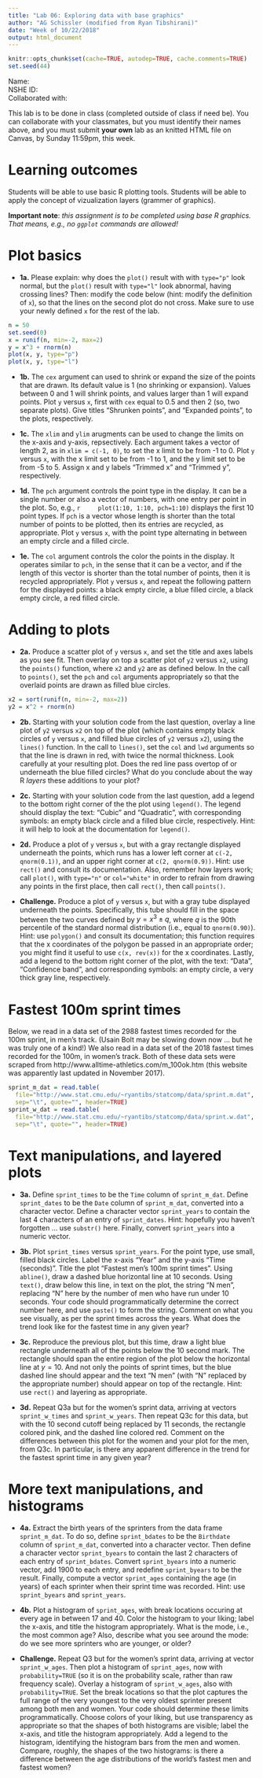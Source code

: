 ```yaml
---
title: "Lab 06: Exploring data with base graphics"
author: "AG Schissler (modified from Ryan Tibshirani)"
date: "Week of 10/22/2018"
output: html_document
---
```


```r
knitr::opts_chunk$set(cache=TRUE, autodep=TRUE, cache.comments=TRUE)
set.seed(44)
```

Name:  
NSHE ID:  
Collaborated with:  

This lab is to be done in class (completed outside of class if need be). You can collaborate with your classmates, but you must identify their names above, and you must submit **your own** lab as an knitted HTML file on Canvas, by Sunday 11:59pm, this week.

Learning outcomes
===

Students will be able to use basic R plotting tools.
Students will be able to apply the concept of vizualization layers (grammer of graphics).

**Important note**: *this assignment is to be completed using base R graphics. That means, e.g., no `ggplot` commands are allowed!*

Plot basics
===

- **1a.** Please explain: why does the `plot()` result with with `type="p"` look normal, but the `plot()` result with `type="l"` look abnormal, having crossing lines? Then: modify the code below (hint: modify the definition of `x`), so that the lines on the second plot do not cross. Make sure to use your newly defined `x` for the rest of the lab.

```r
n = 50
set.seed(0)
x = runif(n, min=-2, max=2)
y = x^3 + rnorm(n)
plot(x, y, type="p")
plot(x, y, type="l")
```

- **1b.** The `cex` argument can used to shrink or expand the size of the points that are drawn. Its default value is 1 (no shrinking or expansion). Values between 0 and 1 will shrink points, and values larger than 1 will expand points. Plot `y` versus `x`, first with `cex` equal to 0.5 and then 2 (so, two separate plots). Give titles "Shrunken points", and "Expanded points", to the plots, respectively.

- **1c.** The `xlim` and `ylim` arugments can be used to change the limits on the x-axis and y-axis, repsectively. Each argument takes a vector of length 2, as in `xlim = c(-1, 0)`, to set the x limit to be from -1 to 0. Plot `y` versus `x`, with the x limit set to be from -1 to 1, and the y limit set to be from -5 to 5. Assign x and y labels "Trimmed x" and "Trimmed y", respectively.

- **1d.** The `pch` argument controls the point type in the display. It can be a single number or also a vector of numbers, with one entry per point in the plot. So, e.g., 
    ```r
    plot(1:10, 1:10, pch=1:10)
    ```
    displays the first 10 point types. If `pch` is a vector whose length is shorter than the total number of points to be plotted, then its entries are recycled, as appropriate. Plot `y` versus `x`, with the point type alternating in between an empty circle and a filled circle. 
    
- **1e.** The `col` argument controls the color the points in the display. It operates similar to `pch`, in the sense that it can be a vector, and if the length of this vector is shorter than the total number of points, then it is recycled appropriately. Plot `y` versus `x`, and repeat the following pattern for the displayed points: a black empty circle, a blue filled circle, a black empty circle, a red filled circle.

Adding to plots
===

- **2a.** Produce a scatter plot of `y` versus `x`, and set the title and axes labels as you see fit. Then overlay on top a scatter plot of `y2` versus `x2`, using the `points()` function, where `x2` and `y2` are as defined below. In the call to `points()`, set the `pch` and `col` arguments appropriately so that the overlaid points are drawn as filled blue circles. 

```r
x2 = sort(runif(n, min=-2, max=2))
y2 = x^2 + rnorm(n)
```

- **2b.** Starting with your solution code from the last question, overlay a line plot of `y2` versus `x2` on top of the plot (which contains empty black circles of `y` versus `x`, and filled blue circles of `y2` versus `x2`), using the `lines()` function. In the call to `lines()`, set the `col` and `lwd` arguments so that the line is drawn in red, with twice the normal thickness. Look carefully at your resulting plot. Does the red line pass overtop of or underneath the blue filled circles? What do you conclude about the way R *layers* these additions to your plot?

- **2c.** Starting with your solution code from the last question, add a legend to the bottom right corner of the the plot using `legend()`. The legend should display the text: "Cubic" and "Quadratic", with corresponding symbols: an empty black circle and a filled blue circle, respectively. Hint: it will help to look at the documentation for `legend()`.

- **2d.** Produce a plot of `y` versus `x`, but with a gray rectangle displayed underneath the points, which runs has a lower left corner at `c(-2, qnorm(0.1))`, and an upper right corner at `c(2, qnorm(0.9))`. Hint: use `rect()` and consult its documentation. Also, remember how layers work; call `plot()`, with `type="n"` or `col="white"` in order to refrain from drawing any points in the first place, then call `rect()`, then call `points()`.

- **Challenge.** Produce a plot of `y` versus `x`, but with a gray tube displayed underneath the points. Specifically, this tube should fill in the space between the two curves defined by $y=x^3 \pm q$, where $q$ is the 90th percentile of the standard normal distribution (i.e., equal to `qnorm(0.90)`). Hint: use `polygon()` and consult its documentation; this function requires that the x coordinates of the polygon be passed in an appropriate order; you might find it useful to use `c(x, rev(x))` for the x coordinates. Lastly, add a legend to the bottom right corner of the plot, with the text: "Data", "Confidence band", and corresponding symbols: an empty circle, a very thick gray line, respectively. 

Fastest 100m sprint times
===

Below, we read in a data set of the 2988 fastest times recorded for the 100m sprint, in men's track. (Usain Bolt may be slowing down now ... but he was truly one of a kind!) We also read in a data set of the 2018 fastest times recorded for the 100m, in women's track. Both of these data sets were scraped from http://www.alltime-athletics.com/m_100ok.htm (this website was apparently last updated in November 2017).

```r
sprint_m_dat = read.table(
  file="http://www.stat.cmu.edu/~ryantibs/statcomp/data/sprint.m.dat", 
  sep="\t", quote="", header=TRUE)
sprint_w_dat = read.table(
  file="http://www.stat.cmu.edu/~ryantibs/statcomp/data/sprint.w.dat", 
  sep="\t", quote="", header=TRUE)
```

Text manipulations, and layered plots
===

- **3a.** Define `sprint_times` to be the `Time` column of `sprint_m_dat`. Define `sprint_dates` to be the `Date` column of `sprint_m_dat`, converted into a character vector. Define a character vector `sprint_years` to contain the last 4 characters of an entry of `sprint_dates`. Hint: hopefully you haven't forgotten ... use `substr()` here. Finally, convert `sprint_years` into a numeric vector.

- **3b.** Plot `sprint_times` versus `sprint_years`. For the point type, use small, filled black circles. Label the x-axis "Year" and the y-axis "Time (seconds)". Title the plot "Fastest men's 100m sprint times". Using `abline()`, draw a dashed blue horizontal line at 10 seconds. Using `text()`, draw below this line, in text on the plot, the string "N men", replacing "N" here by the number of men who have run under 10 seconds. Your code should programmatically determine the correct number here, and use `paste()` to form the string. Comment on what you see visually, as per the sprint times across the years. What does the trend look like for the fastest time in any given year?

- **3c.** Reproduce the previous plot, but this time, draw a light blue rectangle underneath all of the points below the 10 second mark. The rectangle should span the entire region of the plot below the horizontal line at $y=10$. And not only the points of sprint times, but the blue dashed line should appear and the text "N men" (with "N" replaced by the appropriate number) should appear on top of the rectangle. Hint: use `rect()` and layering as appropriate.

- **3d.** Repeat Q3a but for the women's sprint data, arriving at vectors `sprint_w_times` and `sprint_w_years`. Then repeat Q3c for this data, but with the 10 second cutoff being replaced by 11 seconds, the rectangle colored pink, and the dashed line colored red. Comment on the differences between this plot for the women and your plot for the men, from Q3c. In particular, is there any apparent difference in the trend for the fastest sprint time in any given year?

More text manipulations, and histograms
===

- **4a.** Extract the birth years of the sprinters from the data frame `sprint_m_dat`. To do so, define `sprint_bdates` to be the `Birthdate` column of `sprint_m_dat`, converted into a character vector. Then define a character vector `sprint_byears` to contain the last 2 characters of each entry of `sprint_bdates`. Convert `sprint_byears` into a numeric vector, add 1900 to each entry, and redefine `sprint_byears` to be the result. Finally, compute a vector `sprint_ages` containing the age (in years) of each sprinter when their sprint time was recorded. Hint: use `sprint_byears` and `sprint_years`.

- **4b.** Plot a histogram of `sprint_ages`, with break locations occuring at every age in between 17 and 40. Color the histogram to your liking; label the x-axis, and title the histogram appropriately. What is the mode, i.e., the most common age? Also, describe what you see around the mode: do we see more sprinters who are younger, or older? 

- **Challenge.** Repeat Q3 but for the women's sprint data, arriving at vector `sprint_w_ages`. Then plot a histogram of `sprint_ages`, now with `probability=TRUE` (so it is on the probability scale, rather than raw frequency scale). Overlay a histogram of `sprint_w_ages`, also with `probability=TRUE`. Set the break locations so that the plot captures the full range of the very youngest to the very oldest sprinter present among both men and women. Your code should determine these limits programmatically. Choose colors of your liking, but use transparency as appropriate so that the shapes of both histograms are visible; label the x-axis, and title the histogram appropriately. Add a legend to the histogram, identifying the histogram bars from the men and women. Compare, roughly, the shapes of the two histograms: is there a difference between the age distributions of the world's fastest men and fastest women? 
